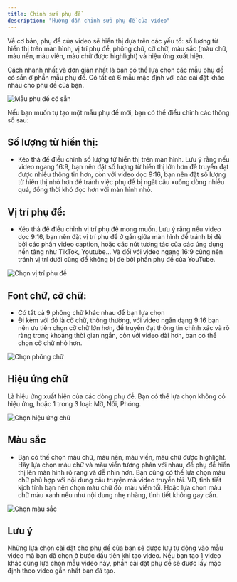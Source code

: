 ```yaml
---
title: Chỉnh sửa phụ đề
description: "Hướng dẫn chỉnh sửa phụ đề của video"
---
```


Về cơ bản, phụ đề của video sẽ hiển thị dựa trên các yếu tố: số lượng từ hiển thị trên màn hình, vị trí phụ đề, phông chữ, cỡ chữ, màu sắc (màu chữ, màu nền, màu viền, màu chữ được highlight) và hiệu ứng xuất hiện.

Cách nhanh nhất và đơn giản nhất là bạn có thể lựa chọn các mẫu phụ đề có sẵn ở phần mẫu phụ đề. Có tất cả 6 mẫu mặc định với các cài đặt khác nhau cho phụ đề của bạn.

<img
  src='/images/usage/video-editor/caption-template.jpg'
  alt='Mẫu phụ đề có sẵn'
  className='rounded-lg'
/>

Nếu bạn muốn tự tạo một mẫu phụ đề mới, bạn có thể điều chỉnh các thông số sau:

## Số lượng từ hiển thị:

- Kéo thả để điều chỉnh số lượng từ hiển thị trên màn hình. Lưu ý rằng nếu video ngang 16:9, bạn nên đặt số lượng từ hiển thị lớn hơn để truyền đạt được nhiều thông tin hơn, còn với video dọc 9:16, bạn nên đặt số lượng từ hiển thị nhỏ hơn để tránh việc phụ đề bị ngắt câu xuống dòng nhiều quá, đồng thời khó đọc hơn với màn hình nhỏ.

## Vị trí phụ đề:

- Kéo thả để điều chỉnh vị trí phụ đề mong muốn. Lưu ý rằng nếu video dọc 9:16, bạn nên đặt vị trí phụ đề ở gần giữa màn hình để tránh bị đè bởi các phần video caption, hoặc các nút tương tác của các ứng dụng nền tảng như TikTok, Youtube... Và đối với video ngang 16:9 cũng nên tránh vị trí dưới cùng để không bị đè bởi phần phụ đề của YouTube.

<img
  src='/images/usage/video-editor/caption-position.jpg'
  alt='Chọn vị trí phụ đề'
  className='rounded-lg'
/>

## Font chữ, cỡ chữ:

- Có tất cả 9 phông chữ khác nhau để bạn lựa chọn
- Đi kèm với đó là cỡ chữ, thông thường, với video ngắn dạng 9:16 bạn nên ưu tiên chọn cỡ chữ lớn hơn, để truyền đạt thông tin chính xác và rõ ràng trong khoảng thời gian ngắn, còn với video dài hơn, bạn có thể chọn cỡ chữ nhỏ hơn.

<img
  src='/images/usage/video-editor/caption-font.jpg'
  alt='Chọn phông chữ'
  className='rounded-lg'
/>

## Hiệu ứng chữ

Là hiệu ứng xuất hiện của các dòng phụ đề. Bạn có thể lựa chọn không có hiệu ứng, hoặc 1 trong 3 loại: Mờ, Nổi, Phóng.

<img
  src='/images/usage/video-editor/caption-animation.jpg'
  alt='Chọn hiệu ứng chữ'
  className='rounded-lg'
/>

## Màu sắc

- Bạn có thể chọn màu chữ, màu nền, màu viền, màu chữ được highlight. Hãy lựa chọn màu chữ và màu viền tương phản với nhau, để phụ đề hiển thị lên màn hình rõ ràng và dễ nhìn hơn. Bạn cũng có thể lựa chọn màu chữ phù hợp với nội dung câu truyện mà video truyền tải. VD, tình tiết kịch tính bạn nên chọn màu chữ đỏ, màu viền tối. Hoặc lựa chọn màu chữ màu xanh nếu như nội dung nhẹ nhàng, tình tiết không gay cấn.

<img
  src='/images/usage/video-editor/caption-colors.jpg'
  alt='Chọn màu sắc'
  className='rounded-lg'
/>

## Lưu ý

Những lựa chọn cài đặt cho phụ đề của bạn sẽ được lưu tự động vào mẫu video mà bạn đã chọn ở bước đầu tiên khi tạo video. Nếu bạn tạo 1 video khác cũng lựa chọn mẫu video này, phần cài đặt phụ đề sẽ được lấy mặc định theo video gần nhất bạn đã tạo.
